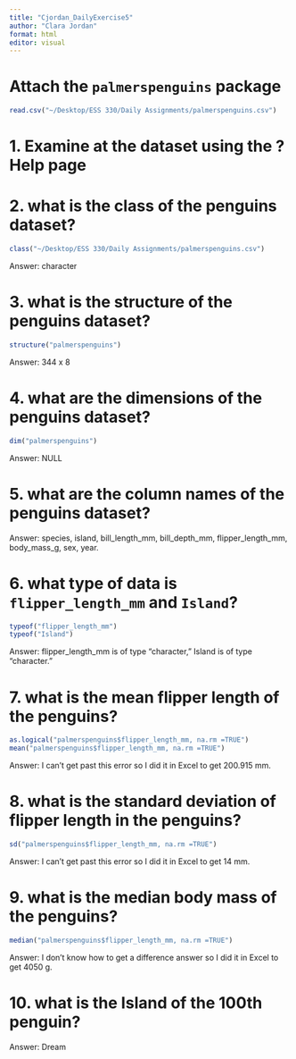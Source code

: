 ```yaml
---
title: "Cjordan_DailyExercise5"
author: "Clara Jordan"
format: html
editor: visual
---
```


# Attach the `palmerspenguins` package

```r
read.csv("~/Desktop/ESS 330/Daily Assignments/palmerspenguins.csv")
```

# 1. Examine at the dataset using the ?Help page

# 2. what is the class of the penguins dataset?

```r
class("~/Desktop/ESS 330/Daily Assignments/palmerspenguins.csv")
```

Answer: character

# 3. what is the structure of the penguins dataset?

```r
structure("palmerspenguins")
```

Answer: 344 x 8

# 4. what are the dimensions of the penguins dataset?

```r
dim("palmerspenguins")
```

Answer: NULL

# 5. what are the column names of the penguins dataset?

Answer: species, island, bill_length_mm, bill_depth_mm, flipper_length_mm, body_mass_g, sex, year.

# 6. what type of data is `flipper_length_mm` and `Island`?

```r
typeof("flipper_length_mm")
typeof("Island")
```

Answer: flipper_length_mm is of type "character," Island is of type "character."

# 7. what is the mean flipper length of the penguins?

```r
as.logical("palmerspenguins$flipper_length_mm, na.rm =TRUE")
mean("palmerspenguins$flipper_length_mm, na.rm =TRUE")
```

Answer: I can't get past this error so I did it in Excel to get 200.915 mm.

# 8. what is the standard deviation of flipper length in the penguins?

```r
sd("palmerspenguins$flipper_length_mm, na.rm =TRUE")
```

Answer: I can't get past this error so I did it in Excel to get 14 mm.

# 9. what is the median body mass of the penguins?

```r
median("palmerspenguins$flipper_length_mm, na.rm =TRUE")
```

Answer: I don't know how to get a difference answer so I did it in Excel to get 4050 g.

# 10. what is the Island of the 100th penguin?

Answer: Dream
